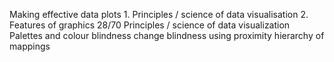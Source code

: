 Making effective data plots 1. Principles / science of data visualisation
2. Features of graphics
28/70
Principles / science of data visualization Palettes and colour blindness
change blindness
using proximity
hierarchy of mappings